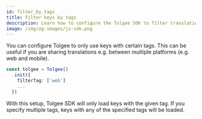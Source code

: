 ```yaml
---
id: filter_by_tags
title: Filter keys by tags
description: Learn how to configure the Tolgee SDK to filter translation keys by tags, enabling targeted translation loading for different platforms like web and mobile.
image: /img/og-images/js-sdk.png
---
```


You can configure Tolgee to only use keys with certain tags. This can be useful if you are sharing translations e.g. between multiple platforms (e.g. web and mobile).

```ts
const tolgee = Tolgee()
  .init({
    filterTag: ['web']
    ...
  })
```

With this setup, Tolgee SDK will only load keys with the given tag. If you specify multiple tags, keys with any of the specified tags will be loaded.